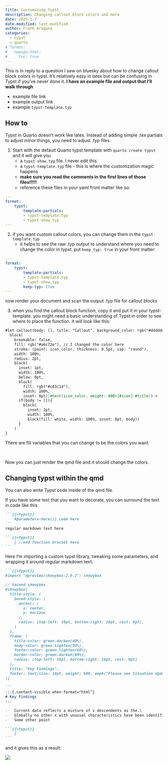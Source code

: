 ```yaml
---
title: Customizing Typst
description: Changing callout block colors and more
date: 2025-1-7
date-modified: last-modified
author: Frank Aragona
categories:
  - typst
  - quarto 
# format:
#   nwpage-html:
#     toc: true
---
```


This is in reply to a question I saw on bluesky about how to change callout block colors in typst. It's relatively easy in latex but can be confusing in Typst if you've never done it. **I have an example file and output that I'll walk through**

- example file link
- example output link
- example `typst-template.typ`

## How to

Typst in Quarto doesn't work like latex. Instead of adding simple .tex partials to adjust minor things, you need to adjust .typ files.

1. Start with the default Quarto typst template with `quarto create typst` and it will give you
    -    a `typst-show.typ` file. I never edit this
    -    a `typst-template.typ` file - this is where the customization magic happens
    -    **make sure you read the comments in the first lines of those files!!!!!**
    -    reference these files in your yaml front matter like so:

```yaml
---
format:
    typst: 
        template-partials:
        - typst-template.typ
        - typst-show.typ
---
```

2. if you want custom callout colors, you can change them in the `typst-template.typ`
    -    it helps to see the raw .typ output to understand where you need to change the color in typst. put `keep_typ: true` in your front matter:

```yaml
---
format:
    typst: 
        template-partials:
        - typst-template.typ
        - typst-show.typ
        keep-typ: true
---
```

now render your document and scan the output .typ file for callout blocks

3. when you find the callout block function, copy it and put it in your typst-template. you might need a basic understanding of Typst in order to see where to place the function. it will look like this:

```markdown
#let callout(body: [], title: "Callout", background_color: rgb("#dddddd"), icon: none, icon_color: rgb("#9cbe5b")) = {
  block(
    breakable: false, 
    fill: rgb("#a6c72e"), // I changed the color here
    stroke: (paint: icon_color, thickness: 0.5pt, cap: "round"), 
    width: 100%, 
    radius: 2pt,
    block(
      inset: 1pt,
      width: 100%, 
      below: 0pt, 
      block(
        fill: rgb("#c03c14"), 
        width: 100%, 
        inset: 8pt)[#text(icon_color, weight: 900)[#icon] #title]) +
      if(body != []){
        block(
          inset: 1pt, 
          width: 100%, 
          block(fill: white, width: 100%, inset: 8pt, body))
      }
    )
}

```

There are fill variables that you can change to be the colors you want.

<br>

Now you can just render the qmd file and it should change the colors.


## Changing typst within the qmd

You can also write Typst code inside of the qmd file. 

If you have some text that you want to decorate, you can surround the text in code like this

````markdown
```{{=typst}}
    #parameters-here()[ code here
```
regular markdown text here

```{{=typst}}
    ] //end function bracket here
```
````



Here I'm importing a custom typst library, tweaking some parameters, and wrapping it around regular markdown text:

````markdown
```{{=typst}}
#import "@preview/showybox:2.0.1": showybox

// Second showybox
#showybox(
  title-style: (
    boxed-style: (
      anchor: (
        x: center,
        y: horizon
      ),
      radius: (top-left: 10pt, bottom-right: 10pt, rest: 0pt),
    )
  ),
  frame: (
    title-color: green.darken(40%),
    body-color: green.lighten(80%),
    footer-color: green.lighten(60%),
    border-color: green.darken(60%),
    radius: (top-left: 10pt, bottom-right: 10pt, rest: 0pt)
  ),
  title: "Key Findings",
  footer: text(size: 10pt, weight: 600, emph("Please see Situation Updates for COE group updates"))
)[
  
```
:::{.content-visible when-format="html"}
# Key Findings
:::

-   Current data reflects a mixture of x descendents as the.\
-   Globally no other x with unusual characteristics have been identified as having unusual growth.
-   Some other point

```{{=typst}}
    ]
```

````

and it gives this as a result:

![](box.png)

